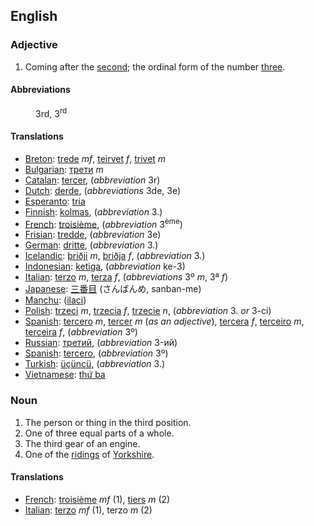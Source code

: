 ==English==

===Adjective===

#Coming after the [[second]]; the ordinal form of the number [[three]].

====Abbreviations====
:3rd, 3<sup>rd</sup>

====Translations====

*[[Breton]]: [[trede]] ''mf'', [[teirvet]] ''f'', [[trivet]] ''m''
*[[Bulgarian]]: [[трети]] ''m''
*[[Catalan]]: [[tercer]], (''abbreviation'' 3r)
*[[Dutch]]: [[derde]], (''abbreviations'' 3de, 3e)
*[[Esperanto]]: [[tria]]
*[[Finnish]]: [[kolmas]], (''abbreviation'' 3.)
*[[French]]: [[troisième]], (''abbreviation'' 3<sup>ème</sup>)
*[[Frisian]]: [[tredde]], (''abbreviation'' 3e)
*[[German]]: [[dritte]], (''abbreviation'' 3.)
*[[Icelandic]]: [[þriðji]] ''m'', [[þriðja]] ''f'', (''abbreviation'' 3.)
*[[Indonesian]]: [[ketiga]], (''abbreviation'' ke-3)
*[[Italian]]: [[terzo]] ''m'', [[terza]] ''f'', (''abbreviations'' 3º ''m'', 3ª ''f'')
*[[Japanese]]: [[三番目]] (さんばんめ, sanban-me)
*[[Manchu]]: ([[ilaci]])
*[[Polish]]: [[trzeci]] ''m'', [[trzecia]] ''f'', [[trzecie]] ''n'', (''abbreviation'' 3. ''or'' 3-ci)
*[[Spanish]]: [[tercero]] ''m'', [[tercer]] ''m'' (''as an adjective''), [[tercera]] ''f'', [[terceiro]] ''m'', [[terceira]] ''f'', (''abbreviation'' 3º)
*[[Russian]]: [[третий]], (''abbreviation'' 3-ий)
*[[Spanish]]: [[tercero]], (''abbreviation'' 3º)
*[[Turkish]]: [[üçüncü]], (''abbreviation'' 3.)
*[[Vietnamese]]: [[thứ ba]]

===Noun===

#The person or thing in the third position.
#One of three equal parts of a whole.
#The third gear of an engine.
#One of the [[riding]]s of [[Yorkshire]].

====Translations====

*[[French]]: [[troisième]] ''mf'' (1), [[tiers]] ''m'' (2)
*[[Italian]]: [[terzo]] ''mf'' (1), terzo ''m'' (2)